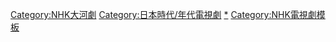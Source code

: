 {{Navbox
|name = NHK大河劇
|title = [[NHK大河劇|{{color|#DAA520|NHK大河劇}}]]
|style = text-align:left
|titlestyle = background-color:#000000; color:#DAA520|groupstyle=text-align:center;background-color:#000000; color:#DAA520
|listclass = hlist


|group1 = 1960年代
|list1 = 
* [[花之生涯]]
* [[赤穗浪士 (大河劇)|赤穗浪士]]
* [[太閤記 (大河劇)|太閤記]]
* [[源義經 (大河劇)|源義經]]
* [[三姊妹 (大河劇)|三姊妹]]
* [[龍馬來了]]
* [[天與地 (大河劇)|天與地]]

|group2 = 1970年代
|list2 = 
* [[最後的樅木]]
* [[春之坂道]]
* [[新·平家物語]]
* [[國盜物語]]
* [[勝海舟 (大河劇)|勝海舟]]
* [[元祿太平記]]
* [[風與雲與虹]]
* [[花神 (大河劇)|花神]]
* [[黃金的日子]]
* [[草燃]]
|group3 = 1980年代
|list3 = {{Navbox|child
  |groupstyle = text-align:center;background-color:#000000; color:#DAA520
  |list1 = 
* [[獅子的時代]]
* [[女太閤記]]
* [[山頂的群像]]
* [[德川家康 (大河劇)|德川家康]]
* [[山河燃燒]]
* [[春之波濤]]
* [[命 (大河劇)|命]]
* [[獨眼龍政宗]]
* [[武田信玄 (大河劇)|武田信玄]]
* [[春日局 (大河劇)|春日局]]

  |group2 = 80年代·NHK新大型時代劇
  |list2 = 
* [[宮本武藏 (NHK新大型時代劇)|宮本武藏]]
* [[真田太平記]]
* [[武藏坊弁慶 (電視劇)|武藏坊弁慶]] 
  }}

|group5 = 1990年代
|list5 = 
* [[宛如飛翔]]
* [[太平記 (大河劇)|太平記]]
* [[信長KING OF ZIPANGU]]
* [[琉球之風 (電視劇)|琉球之風]]
* [[炎立 (大河劇)|炎立]]
* [[花之亂]]
* [[八代將軍吉宗]]
* [[秀吉 (大河劇)|-{秀吉}-]]
* [[毛利元就 (大河劇)|毛利元就]]
* [[德川慶喜 (大河劇)|-{德川慶喜}-]]
* [[元祿繚亂]]

|group6 = 2000年代
|list6 = 
* [[葵德川三代|-{葵德川三代}-]]
* [[北條時宗 (大河劇)|北條時宗]]
* [[利家與松]]
* [[武藏MUSASHI]]
* [[新選組！]]
* [[義經 (大河劇)|義經]]
* [[功名十字路 (大河劇)|功名十字路]]
* [[風林火山 (大河劇)|風林火山]]
* [[篤姬 (電視劇)|篤姬]]
* [[天地人 (大河劇)|天地人]]

|group7 = 21世紀特別大河劇
|list7 = 
* [[坂上之雲]]

|group8 = 2010年代
|list8 = 
* [[龍馬傳]]
* [[江～公主們的戰國～]]
* [[平清盛 (大河劇)|平清盛]]
* [[八重之櫻]]
* [[軍師官兵衛]]
* [[花燃燒]]
* [[真田丸 (大河劇)|真田丸]]
* [[女城主 直虎]]
* [[西鄉殿]]
* [[韋馱天～東京奧運故事～]]

|group9 = 2020年代
|list9 = 
* [[麒麟來了]]
* [[直衝青天]]
* [[鎌倉殿的13人]]
* [[怎麼辦家康]]
* [[致光之君]]
}}<includeonly>[[Category:NHK大河劇]][[Category:日本時代/年代電視劇]]</includeonly><noinclude>
[[Category:NHK大河劇|*]]
[[Category:NHK電視劇模板]]</noinclude>